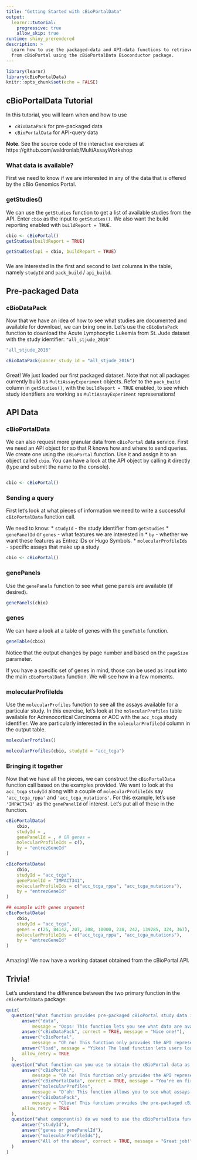 ```yaml
---
title: "Getting Started with cBioPortalData"
output:
  learnr::tutorial:
    progressive: true
    allow_skip: true
runtime: shiny_prerendered
description: >
  Learn how to use the packaged-data and API-data functions to retrieve data
  from cBioPortal using the cBioPortalData Bioconductor package.
---
```


```r
library(learnr)
library(cBioPortalData)
knitr::opts_chunk$set(echo = FALSE)
```

## cBioPortalData Tutorial

In this tutorial, you will learn when and how to use

* `cBioDataPack` for pre-packaged data
* `cBioPortalData` for API-query data

**Note**. See the source code of the interactive exercises at
https://github.com/waldronlab/MultiAssayWorkshop

### What data is available?

First we need to know if we are interested in any of the data that is offered
by the cBio Genomics Portal.

### getStudies()

We can use the `getStudies` function to get a list of available studies from
the API. Enter `cbio` as the input to `getStudies()`. We also want the build
reporting enabled with `buildReport = TRUE`.

```r
cbio <- cBioPortal()
getStudies(buildReport = TRUE)
```

```r
getStudies(api = cbio, buildReport = TRUE)
```

###

We are interested in the first and second to last columns in the table, namely
`studyId` and `pack_build` / `api_build`.


## Pre-packaged Data

### cBioDataPack

Now that we have an idea of how to see what studies are documented and
available for download, we can bring one in. Let's use the `cBioDataPack`
function to download the Acute Lymphocytic Lukemia from St. Jude dataset with
the study identifier: `"all_stjude_2016"`

```r
"all_stjude_2016"
```

```r
cBioDataPack(cancer_study_id = "all_stjude_2016")
```

###

Great! We just loaded our first packaged dataset. Note that not all packages
currently build as `MultiAssayExperiment` objects. Refer to the `pack_build`
column in `getStudies()`, with the `buildReport = TRUE` enabled, to see which
study identifiers are working as `MultiAssayExperiment` represenations!

## API Data

### cBioPortalData

We can also request more granular data from `cBioPortal` data service.
First we need an API object for so that R knows how and where to send queries.
We create one using the `cBioPortal` function. Use it and assign it to an
object called `cbio`. You can have a look at the API object by calling it
directly (type and submit the name to the console).

```r

```

```r
cbio <- cBioPortal()
```

### Sending a query

First let's look at what pieces of information we need to write a successful
`cBioPortalData` function call.

We need to know:
* `studyId` - the study identifier from `getStudies`
* `genePanelId` or `genes` - what features we are interested in
* `by` - whether we want these features as Entrez IDs or Hugo Symbols.
* `molecularProfileIds` - specific assays that make up a study

```r
cbio <- cBioPortal()
```

### genePanels

Use the `genePanels` function to see what gene panels are available (if
desired).

```r
genePanels(cbio)
```

### genes

We can have a look at a table of genes with the `geneTable` function.

```r
geneTable(cbio)
```

Notice that the output changes by page number and based on the `pageSize`
parameter.

If you have a specific set of genes in mind, those can be used as input into
the main `cBioPortalData` function. We will see how in a few moments.

### molecularProfileIds

Use the `molecularProfiles` function to see all the assays available for a
particular study. In this exercise, let's look at the `molecularProfiles`
table available for Adrenocortical Carcinoma or ACC with the `acc_tcga` study
identifier. We are particularly interested in the `molecularProfileId` column
in the output table.

```r
molecularProfiles()
```

```r
molecularProfiles(cbio, studyId = "acc_tcga")
```


### Bringing it together

Now that we have all the pieces, we can construct the `cBioPortalData` function
call based on the examples provided. We want to look at the `acc_tcga` `studyId`
along with a couple of `molecularProfileIds` say `'acc_tcga_rppa'` and
`'acc_tcga_mutations'`. For this example, let's use `'IMPACT341'` as the
`genePanelId` of interest. Let's put all of these in the function.

```r
cBioPortalData(
    cbio,
    studyId = ,
    genePanelId = , # OR genes =
    molecularProfileIds = c(),
    by = "entrezGeneId"
)
```

```r
cBioPortalData(
    cbio,
    studyId = "acc_tcga",
    genePanelId = "IMPACT341",
    molecularProfileIds = c("acc_tcga_rppa", "acc_tcga_mutations"),
    by = "entrezGeneId"
)

## example with genes argument
cBioPortalData(
    cbio,
    studyId = "acc_tcga",
    genes = c(25, 84142, 207, 208, 10000, 238, 242, 139285, 324, 367),
    molecularProfileIds = c("acc_tcga_rppa", "acc_tcga_mutations"),
    by = "entrezGeneId"
)
```

###

Amazing! We now have a working dataset obtained from the cBioPortal API.

## Trivia!

Let's understand the difference between the two primary function in the
`cBioPortalData` package:

```r
quiz(
  question("What function provides pre-packaged cBioPortal study data in its entirety?",
      answer("data",
          message = "Oops! This function lets you see what data are available either in R or in a package."),
      answer("cBioDataPack", correct = TRUE, message = "Nice one!"),
      answer("cBioPortal",
          message = "Oh no! This function only provides the API representation of the service."),
      answer("load", message = "Yikes! The load function lets users load serialized binary data as written by the save function."),
      allow_retry = TRUE
  ),
  question("What function can you use to obtain the cBioPortal data as served by the API service?",
      answer("cBioPortal",
          message = "Oh no! This function only provides the API representation of the service."),
      answer("cBioPortalData", correct = TRUE, message = "You're on fire!"),
      answer("molecularProfiles",
          message = "D'oh! This function allows you to see what assays are available for a particular study ID."),
      answer("cBioDataPack",
          message = "Close! This function provides the pre-packaged cBioPortal data."),
      allow_retry = TRUE
  ),
  question("What component(s) do we need to use the cBioPortalData function?",
      answer("studyId"),
      answer("genes or genePanelId"),
      answer("molecularProfileIds"),
      answer("All of the above", correct = TRUE, message = "Great job!")
  )
)
```

